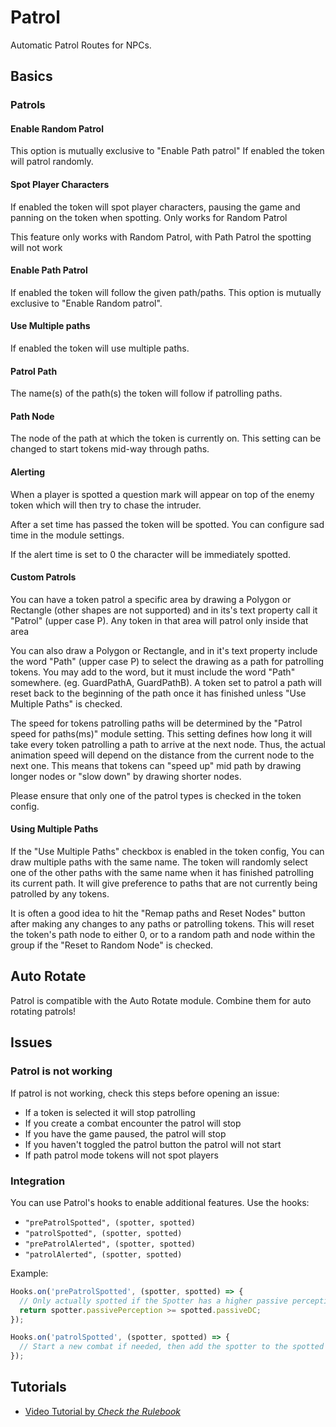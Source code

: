 
# Patrol

<ModuleInfo/>

Automatic Patrol Routes for NPCs.

## Basics

<ImageButBetter
  src='/images/Patrol/Patrolmulti.gif'
  alt='Multi Path Patrol'
  width={2000}
  height={2000}
  className={styles.wikiimage}
/>

### Patrols

#### Enable Random Patrol

<Callout type='warning' emoji='⚠️'>
  This option is mutually exclusive to "Enable Path patrol"
</Callout>
If enabled the token will patrol randomly.
<ImageButBetter
  src='/images/Patrol/Single_Path_Patrol.gif'
  alt='Single Path Patrol'
  width={2000}
  height={2000}
  className={styles.wikiimage}
/>

#### Spot Player Characters

If enabled the token will spot player characters, pausing the game and
panning on the token when spotting. Only works for Random Patrol

<Callout type='warning' emoji='⚠️'>
  This feature only works with Random Patrol, with Path Patrol the spotting will
  not work
</Callout>
<ImageButBetter
  src='/images/Patrol/Patrol_Toggle.png'
  alt='Patrol Toggle'
  width={2000}
  height={2000}
  className={styles.wikiimage}
/>

#### Enable Path Patrol

If enabled the token will follow the given path/paths. This option is
mutually exclusive to "Enable Random patrol".

#### Use Multiple paths

If enabled the token will use multiple paths.

#### Patrol Path

The name(s) of the path(s) the token will follow if patrolling paths.

#### Path Node

The node of the path at which the token is currently on. This setting
can be changed to start tokens mid-way through paths.

<ImageButBetter
  src='/images/Patrol/Patrol_Token_Config.png'
  alt='Patrol Token Config'
  width={2000}
  height={2000}
  className={styles.wikiimage}
/>

#### Alerting

When a player is spotted a question mark will appear on top of the enemy
token which will then try to chase the intruder.

After a set time has passed the token will be spotted. You can configure
sad time in the module settings.

If the alert time is set to 0 the character will be immediately spotted.

#### Custom Patrols

You can have a token patrol a specific area by drawing a Polygon or
Rectangle (other shapes are not supported) and in its's text property
call it "Patrol" (upper case P). Any token in that area will patrol only
inside that area

You can also draw a Polygon or Rectangle, and in it's text property
include the word "Path" (upper case P) to select the drawing as a path
for patrolling tokens. You may add to the word, but it must include the
word "Path" somewhere. (eg. GuardPathA, GuardPathB). A token set to
patrol a path will reset back to the beginning of the path once it has
finished unless "Use Multiple Paths" is checked.

The speed for tokens patrolling paths will be determined by the "Patrol
speed for paths(ms)" module setting. This setting defines how long it
will take every token patrolling a path to arrive at the next node.
Thus, the actual animation speed will depend on the distance from the
current node to the next one. This means that tokens can "speed up" mid
path by drawing longer nodes or "slow down" by drawing shorter nodes.

Please ensure that only one of the patrol types is checked in the token
config.

#### Using Multiple Paths

If the "Use Multiple Paths" checkbox is enabled in the token config, You
can draw multiple paths with the same name. The token will randomly
select one of the other paths with the same name when it has finished
patrolling its current path. It will give preference to paths that are
not currently being patrolled by any tokens.

It is often a good idea to hit the "Remap paths and Reset Nodes" button
after making any changes to any paths or patrolling tokens. This will
reset the token's path node to either 0, or to a random path and node
within the group if the "Reset to Random Node" is checked.

## Auto Rotate

Patrol is compatible with the Auto Rotate module. Combine them for auto
rotating patrols\!

## Issues

### Patrol is not working

If patrol is not working, check this steps before opening an issue:

- If a token is selected it will stop patrolling
- If you create a combat encounter the patrol will stop
- If you have the game paused, the patrol will stop
- If you haven't toggled the patrol button the patrol will not start
- If path patrol mode tokens will not spot players

### Integration

You can use Patrol's hooks to enable additional features. Use the hooks:

- `"prePatrolSpotted", (spotter, spotted)`
- `"patrolSpotted", (spotter, spotted)`
- `"prePatrolAlerted", (spotter, spotted)`
- `"patrolAlerted", (spotter, spotted)`

Example:

```js
Hooks.on('prePatrolSpotted', (spotter, spotted) => {
  // Only actually spotted if the Spotter has a higher passive perception than the target's DC
  return spotter.passivePerception >= spotted.passiveDC;
});
```

```js
Hooks.on('patrolSpotted', (spotter, spotted) => {
  // Start a new combat if needed, then add the spotter to the spotted with a surprise round
});
```

## Tutorials

- [Video Tutorial by _Check the Rulebook_](https://youtu.be/Izx441zjtBs)
